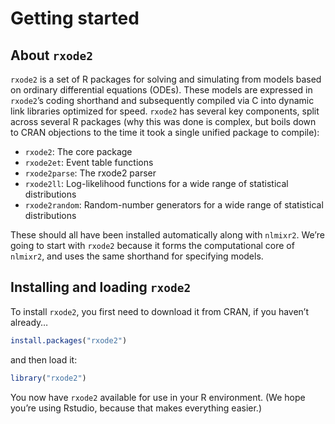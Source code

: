 # Getting started

## About `rxode2`

`rxode2` is a set of R packages for solving and simulating from models based on ordinary differential equations (ODEs). These models are expressed in `rxode2`'s coding shorthand and subsequently compiled via C into dynamic link libraries optimized for speed. `rxode2` has several key components, split across several R packages (why this was done is complex, but boils down to CRAN objections to the time it took a single unified package to compile):

-   `rxode2`: The core package
-   `rxode2et`: Event table functions
-   `rxode2parse`: The rxode2 parser
-   `rxode2ll`: Log-likelihood functions for a wide range of statistical distributions
-   `rxode2random`: Random-number generators for a wide range of statistical distributions

These should all have been installed automatically along with `nlmixr2`. We're going to start with `rxode2` because it forms the computational core of `nlmixr2`, and uses the same shorthand for specifying models.

## Installing and loading `rxode2`

To install `rxode2`, you first need to download it from CRAN, if you haven't already...

```r


install.packages("rxode2")

```

and then load it:

```r

library("rxode2")

```

You now have `rxode2` available for use in your R environment. (We hope you're using Rstudio, because that makes everything easier.)